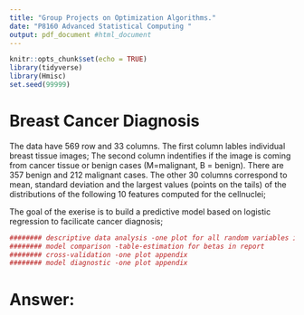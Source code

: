 ```yaml
---
title: "Group Projects on Optimization Algorithms."
date: "P8160 Advanced Statistical Computing "
output: pdf_document #html_document
---
```


```r
knitr::opts_chunk$set(echo = TRUE)
library(tidyverse)
library(Hmisc)
set.seed(99999)
```

# Breast Cancer Diagnosis

The data \textit{breast-cancer.csv} have 569 row and 33 columns. The first column \textbf{ID} lables individual breast tissue images; The second column \textbf{Diagnonsis} indentifies if the image is coming from cancer tissue or benign cases (M=malignant, B = benign). There are 357  benign and 212  malignant cases. The other 30 columns correspond to mean, standard deviation and the largest values (points on the tails) of the distributions of the following 10 features computed for the cellnuclei;
\begin{itemize}
\item radius (mean of distances from center to points on the perimeter)
\item texture (standard deviation of gray-scale values)
\item perimeter
\item area
\item smoothness (local variation in radius lengths)
\item compactness (perimeter\^ 2 / area - 1.0)
\item concavity (severity of concave portions of the contour)
\item concave points (number of concave portions of the contour)
\item symmetry
\item fractal dimension ("coastline approximation" - 1)
\end{itemize}

The goal of the exerise is to build a predictive model based on logistic regression to facilicate cancer diagnosis; 

\textbf{Your to-do-list is}
```r
######## descriptive data analysis -one plot for all random variables in report
######## model comparison -table-estimation for betas in report
######## cross-validation -one plot appendix
######## model diagnostic -one plot appendix
```

\begin{enumerate}
\item Build a logistic model to classify the images into malignant/benign, and write down your likelihood function, its gradient and Hessian matrix.  
Let $y$ be the vector $n$ response random variable, $X$ denote the $n\times p$ design matrix(let$X_{i}$ denote the $i$th row) and $\beta$ denote the $p\times 1$ coefficient.
The likelihood of logistic regression is:
$$L(\beta; X, y) = \prod_{i=1}^n \{(\frac{\exp(X_{i}\beta)}{1+\exp(X_{i}\beta)})^{y_i}(\frac{1}{1+\exp(X_{i}\beta)})^{1-y_i}\}$$
Maximizing the likelihood is equivalent to maximizing the log likelihood:
$$
\begin{aligned}
f(\beta) 
& = \sum_{i=1}^n \{y_i(X_{i}\beta)-\log(1+\exp(X_{i}\beta))\}\\
& = <X\beta, Y> - \sum_{i=1}^n\log(1+\exp(X_{i}\beta))
\end{aligned}
$$
Let $p$, a vector of $n$ denote $p=\frac{\exp(X\beta)}{1+\exp(X\beta)}$. 
The gradient of this function is:
$$\nabla f(\beta) = X^T(y-p)$$
The Hessian is given by:
$$\nabla^2 f(\beta) = -X^T p(1-p)^TX$$
Hessian matrix is negative definite, well behaved.


```r
###### data manipulation
# setwd("/Users/yujingyao/Desktop/")
mydata <- read.csv("breast-cancer-1.csv") 
n <- dim(mydata)[1]
p <- dim(mydata)[2]
list <- c(3:(p - 1))
data <- do.call(cbind, lapply(list, function(x) (mydata[,x] - mean(mydata[,x]))/sd(mydata[,x]))) # standardize
X <- data.frame(data) %>% 
  mutate(., intercept = 1)
y <- as.vector(ifelse(mydata[,2] == "M", 1, 0))
newdat <- cbind.data.frame(y,X)
logfit <- glm(y~., family = binomial(link = "logit"),
          data = newdat)
summary(logfit)
# didn't converge
```

\item Develop a Newton-Raphson algoirthm to estimate your model; 

```r
##### 1. classical newton raphson
dat <- list(y = y, X = as.matrix(X))
logisticstuff <- function(dat, betavec){ 
  u <- dat$X %*% betavec
  expu <- exp(u) 
  loglik <- t(u) %*% dat$y - sum(t(log(1 + expu))) # Log-likelihood at betavec
  prob <- expu / (1 + expu) # P(Y_i=1|x_i), the p vector we mentioned before
  grad <- t(dat$X) %*% (dat$y - prob)
  Hess <- -t(dat$X) %*% prob %*% t(1 - prob) %*% dat$X # Hessian at betavec
  return(list(loglik = loglik, grad = grad, Hess = Hess))}

NewtonRaphson <- function(dat, func, start, tol=1e-10, maxiter = 200){ 
  i <- 0 
  cur <- start 
  stuff <- func(dat, cur) 
  res <- c(0, stuff$loglik, cur)
  prevloglik <- -Inf # To make sure it iterates 
  
  while (i < maxiter && abs(stuff$loglik - prevloglik) > tol && stuff$loglik > -Inf) {
    i <- i + 1 
    prevloglik <- stuff$loglik 
    prev <- cur # theta i
    cur <- prev - solve(stuff$Hess) %*% stuff$grad  # theta i+1
    stuff <- func(dat, cur) # log-lik, gradient, Hessian 
    res <- rbind(res, c(i, stuff$loglik, cur))}  
  
  return(round(res[nrow(res),3:ncol(res)], 2))
}
# ans1 <- NewtonRaphson(dat,logisticstuff, rep(1, 31), maxiter = 500)
# Error in solve.default(stuff$Hess) : singular
```

```r
##### 2. gradient descent
gradient <- function(dat, func, start, tol=1e-5, maxiter = 200){ 
  i <- 0 
  cur <- start 
  pp <- length(start)
  stuff <- func(dat, cur) 
  res <- c(0, stuff$loglik, cur)
  prevloglik <- -Inf # To make sure it iterates 
  while (i < maxiter && abs(stuff$loglik - prevloglik) > tol && stuff$loglik > -Inf) { 
    i <- i + 1 
    prevloglik <- stuff$loglik 
    prev <- cur 
    cur <- prev + (diag(pp)/20) %*% (stuff$grad) # smaller step
    stuff <- func(dat, cur) # log-lik, gradient, Hessian 
    res <- rbind(res, c(i, stuff$loglik, cur))} 
  
  return(res)
}
ans2 <- gradient(dat, logisticstuff, rep(3,31), maxiter = 200)
# we choose start point at rep(3,31), and step = diag(pp)/30, but still it doesn't converge
```

```r
##### 3. coordinate-wise decent update
coordinate <- function(dat, start, tol=1e-10, maxiter = 200) { 
  i <- 0 
  pp <- length(start)
  n <- length(dat$y)
  betavec <- start
  u <- dat$X %*% betavec
  expu <- exp(u) 
  loglik <- t(u) %*% dat$y - sum(t(log(1 + expu)))
  res <- c(0, loglik, betavec)
  prevloglik <- -Inf # To make sure it iterates 
  while (i < maxiter && abs(loglik - prevloglik) > tol && loglik > -Inf) { 
    i <- i + 1 
    prevloglik <- loglik
    prev <- betavec
    for (j in 1:pp) {
      ynoj <- dat$X[,-j] %*% betavec[-j]
      betavec[j] <- 1/n * (t(dat$X[,j]) %*% (dat$y - ynoj))
    }
    u <- dat$X %*% betavec
    expu <- exp(u) 
    loglik <- t(u) %*% dat$y - t(log(1 + expu)) %*% dat$y 
    res <- rbind(res, c(i, loglik, betavec))}  
  
  return(res)
}
ans3 <- coordinate(dat, rep(1, 31), maxiter = 1000)
# start point at rep(1, 31) converges well
```

\item Build a logistic-LASSO model to select features, and impletement the pathwise coordinatewise optimization algorithm to obtain a path of solutions with a sequence of descending $\lambda$'s. 

```r
##### 4. coordinate-wise logistic lasso
sfun <- function(beta,lambda) sign(beta) * max((abs(beta) - lambda), 0)
coordinatelasso <- function(lambda, dat, start, tol=1e-10, maxiter = 200) {
  i <- 0 
  pp <- length(start)
  n <- length(dat$y)
  betavec <- start 
  u <- (dat$X) %*% betavec
  expu <- exp(u) 
  loglik <- t(u) %*% dat$y - sum(t(log(1 + expu))) + sum(lambda * abs(betavec))
  res <- c(0, loglik, betavec)
  prevloglik <- -Inf # To make sure it iterates 
  while(i < maxiter && abs(loglik - prevloglik) > tol && loglik > -Inf) {
    i <- i + 1 
    prevloglik <- loglik
    prev <- betavec
    for (j in 1:pp){
      ynoj <- dat$X[,-j] %*% betavec[-j]
      betavec[j] <- sfun(1 / n * (t(dat$X[,j]) %*% (dat$y - ynoj)), lambda)
    }
    u <- dat$X %*% betavec
    expu <- exp(u) 
    loglik <- t(u) %*% dat$y - sum(t(log(1 + expu))) + sum(lambda * abs(betavec))
    res <- rbind(res, c(i, loglik, betavec))}  
  
  return(res[nrow(res), 3:ncol(res)])
}
ans4 <- coordinatelasso(lambda = 1e-2, dat,rep(1,31))
```

```r
##### 4.1 coordinate-wise descent update with lasso
lambda.seq = seq(to = 0.5, from = 1e-2, length.out = 100)
res = c()
for (i in lambda.seq) {
  res = rbind(res, coordinatelasso(lambda = i, dat,rep(1,31)))
}

res %>% 
  as.tibble() %>% 
  mutate(lambda = lambda.seq) %>% 
  gather(key = para, value = estimate, V1:V31) %>% 
  ggplot(aes(x = lambda, y = estimate, group = para, col = para)) +
  geom_line()
```

\item Use 5-fold cross-validation to select the best $\lambda$. Compare the prediction performance between the 'optimal' model and 'full' model  
```r
##### 5-fold cross-validation
set.seed (99999)
K <- 5
folds <- sample(1:K, n, replace=TRUE)
grid <- seq(1e-2, 0.5, length=100)
list <- seq(1:100)
cvresult <- do.call(cbind,lapply(list,function(x){
  cv.errors <- vector()
  for (i in 1:K){
    loglasbeta <- coordinatelasso(grid[x], 
                                  list(X=as.matrix(X[folds!=i,]),y=y[folds!=i]),
                                  start= rep(1,31),tol=1e-1,maxiter = 20)
    u <- as.matrix(X[folds==i,])%*%loglasbeta
    expu <- exp(u) 
    prob <- expu / (1 + expu) 
    pred <- ifelse(prob >=0.5,1,0)
    cv.errors[i] = mean((as.vector(y[folds==i])-as.vector(pred))^2)  # MSE
  }
  cv.errors.mean <- mean(cv.errors)
  cv.errors.se <- sqrt(var(cv.errors)/K)
  return(c(cv.errors.mean,cv.errors.se))
  }
))
result <- t(rbind(grid, cvresult))
colnames(result) <-c("grid","cv.error","cv.se")
best.lambda <- result[which.min(result[,2]),1]
final <- coordinatelasso(lambda = best.lambda, dat,rep(1,31))

# plot
result <- data.frame(result)
plot(result$grid, result$cv.error, type="n", xlab="Lambda",cex.lab=1,xaxt="n",cex.axis=1, cex.main=1,
     ylab="CV error", main="Figure 3: Lasso regression by 5 fold cross validation", ylim=c(0,1))
lines(result$grid, result$cv.error ,pch=16, col=4,lwd=1.5, type="b", cex=1)
# with(data = result, expr = errbar(grid, cv.error, cv.error+cv.se, cv.error-cv.se, add=T, pch=1, cap=.015, log="x"))
abline(v=best.lambda,col=3,lty=3)
text(0.3, 0.8, labels = paste("best lambda = ", round(best.lambda, 3), sep = ""))
axis(side=1,at=c(0.2, 0.4, 0.6, 0.8, 1.0),labels=c("0.2", "0.4", "0.6","0.8",'1'), cex.axis=1)
```

\item Write a report to summarize your findings.
\end{enumerate}
# Answer: 
```r

```

